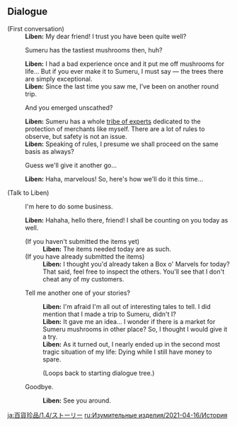 {{Event Tabs
|rootpage=Marvelous Merchandise/2021-04-16
|gallery=false
}}

==Dialogue==
{{Dialogue Start}}
;(First conversation)
:'''Liben:''' My dear friend! I trust you have been quite well?
:{{DIcon}} Sumeru has the tastiest mushrooms then, huh?
:'''Liben:''' I had a bad experience once and it put me off mushrooms for life... But if you ever make it to Sumeru, I must say &mdash; the trees there are simply exceptional.
:'''Liben:''' Since the last time you saw me, I've been on another round trip.
:{{DIcon}} And you emerged unscathed?
:'''Liben:''' Sumeru has a whole [[The Eremites|tribe of experts]] dedicated to the protection of merchants like myself. There are a lot of rules to observe, but safety is not an issue.
:'''Liben:''' Speaking of rules, I presume we shall proceed on the same basis as always?
:{{DIcon}} Guess we'll give it another go...
:'''Liben:''' Haha, marvelous! So, here's how we'll do it this time...

;(Talk to Liben)
:{{DIcon|BoxOfMarv}} I'm here to do some business.
:'''Liben:''' Hahaha, hello there, friend! I shall be counting on you today as well.
:;(If you haven't submitted the items yet)
::'''Liben:''' The items needed today are as such.
:;(If you have already submitted the items)
::'''Liben:''' I thought you'd already taken a Box o' Marvels for today? That said, feel free to inspect the others. You'll see that I don't cheat any of my customers.
:{{DIcon}} Tell me another one of your stories?
:: '''Liben:''' I'm afraid I'm all out of interesting tales to tell. I did mention that I made a trip to Sumeru, didn't I?
:: '''Liben:''' It gave me an idea... I wonder if there is a market for Sumeru mushrooms in other place? So, I thought I would give it a try.
:: '''Liben:''' As it turned out, I nearly ended up in the second most tragic situation of my life: Dying while I still have money to spare.
::;(Loops back to starting dialogue tree.)
:{{DIcon}} Goodbye.
::'''Liben:''' See you around.
{{Dialogue End}}
<noinclude>
[[ja:百貨珍品/1.4/ストーリー]]
[[ru:Изумительные изделия/2021-04-16/История]]
</noinclude>